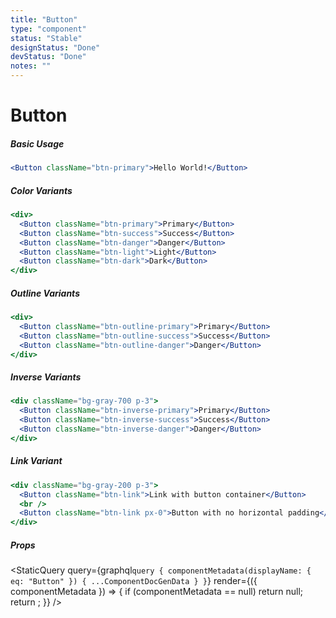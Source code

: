 ```yaml
---
title: "Button"
type: "component"
status: "Stable"
designStatus: "Done"
devStatus: "Done"
notes: ""
---
```




# Button


##### Basic Usage

```jsx live=true
<Button className="btn-primary">Hello World!</Button>
```

##### Color Variants

```jsx live=true
<div>
  <Button className="btn-primary">Primary</Button>
  <Button className="btn-success">Success</Button>
  <Button className="btn-danger">Danger</Button>
  <Button className="btn-light">Light</Button>
  <Button className="btn-dark">Dark</Button>
</div>
```

##### Outline Variants

```jsx live=true
<div>
  <Button className="btn-outline-primary">Primary</Button>
  <Button className="btn-outline-success">Success</Button>
  <Button className="btn-outline-danger">Danger</Button>
</div>
```

##### Inverse Variants

```jsx live=true
<div className="bg-gray-700 p-3">
  <Button className="btn-inverse-primary">Primary</Button>
  <Button className="btn-inverse-success">Success</Button>
  <Button className="btn-inverse-danger">Danger</Button>
</div>
```
##### Link Variant

```jsx live=true
<div className="bg-gray-200 p-3">
  <Button className="btn-link">Link with button container</Button>
  <br />
  <Button className="btn-link px-0">Button with no horizontal padding</Button>
</div>
```

##### Props

<StaticQuery
  query={graphql`query {
    componentMetadata(displayName: { eq: "Button" }) { ...ComponentDocGenData }
  }`}
  render={({ componentMetadata }) => {
    if (componentMetadata == null) return null;
    return <PropsTable propMetaData={componentMetadata.props} />;
  }}
/>
